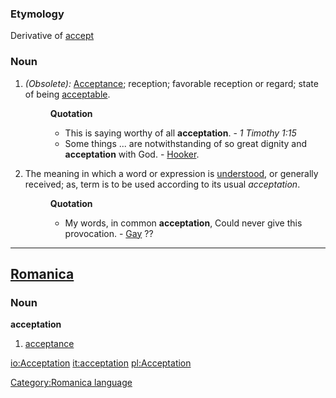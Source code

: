 ===Etymology===
Derivative of [[accept]]
===Noun=== 
#''(Obsolete):'' [[Acceptance]]; reception; favorable reception or regard; state of being [[acceptable]]. 
#:'''Quotation'''
#:*This is saying worthy of all '''acceptation'''. - ''1 Timothy 1:15'' 
#:*Some things ... are notwithstanding of so great dignity and '''acceptation''' with God. - [[Hooker]]. 
#The meaning in which a word or expression is [[understood]], or generally received; as, term is to be used according to its usual ''acceptation''.
#:'''Quotation'''
#:*My words, in common '''acceptation''', Could never give this provocation. - [[Gay]] ??
----

==[[Romanica]]==
[[Category:Romanica language]]
===Noun===
<b>acceptation</b>
#[[acceptance]]

[[io:Acceptation]]
[[it:acceptation]]
[[pl:Acceptation]]